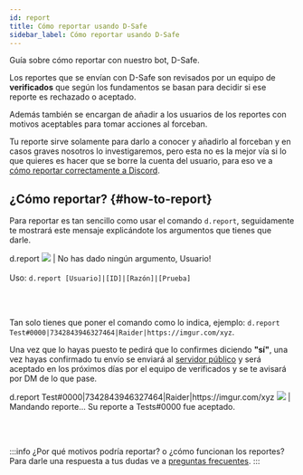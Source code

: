 ```yaml
---
id: report
title: Cómo reportar usando D-Safe
sidebar_label: Cómo reportar usando D-Safe
---
```


Guía sobre cómo reportar con nuestro bot, D-Safe.

Los reportes que se envían con D-Safe son revisados por un equipo de **verificados** que según los fundamentos se basan para decidir si ese reporte es rechazado o aceptado.

Además también se encargan de añadir a los usuarios de los reportes con motivos aceptables para tomar acciones al forceban. 

Tu reporte sirve solamente para darlo a conocer y añadirlo al forceban y en casos graves nosotros lo investigaremos, pero esta no es la mejor vía si lo que quieres es hacer que se borre la cuenta del usuario, para eso ve a [cómo reportar correctamente a Discord](guide/report-discord.mdx).

## ¿Cómo reportar? {#how-to-report}

Para reportar es tan sencillo como usar el comando ``d.report``, seguidamente te mostrará este mensaje explicándote los argumentos que tienes que darle.

<DiscordMessages>
  <DiscordMessage author="Usuario" avatar="https://cdn.discordapp.com/embed/avatars/4.png">d.report</DiscordMessage>
  <discord-message author="D-Safe" avatar="https://i.imgur.com/FFBgOWE.png" bot='true' verified='true'><img className="discord-emoji" src="https://cdn.discordapp.com/emojis/847563585319469149.png?v=1"></img> | No has dado ningún argumento, <discord-mention highlight="" className="discord-mention discord-user-mention hydrated">Usuario</discord-mention>!
  <br></br>
    Uso: <code>d.report [Usuario]|[ID]|[Razón]|[Prueba]</code></discord-message>
</DiscordMessages>

<br></br>

Tan solo tienes que poner el comando como lo indica, ejemplo: ``d.report Test#0000|7342843946327464|Raider|https://imgur.com/xyz``. 

Una vez que lo hayas puesto te pedirá que lo confirmes diciendo **"sí"**, una vez hayas confirmado tu envío se enviará al [servidor público](https://discordsafe.com/discord) y será aceptado en los próximos días por el equipo de verificados y se te avisará por DM de lo que pase.

<DiscordMessages>
  <DiscordMessage author="Usuario" avatar="https://cdn.discordapp.com/embed/avatars/4.png">d.report Test#0000|7342843946327464|Raider|https://imgur.com/xyz</DiscordMessage>
  <discord-message author="D-Safe" avatar="https://i.imgur.com/FFBgOWE.png" bot='true' verified='true'><img className="discord-emoji" src="https://cdn.discordapp.com/emojis/656224418946744320.gif?v=1"></img> | Mandando reporte...</discord-message>
</DiscordMessages>
<DiscordMessages>
  <discord-message author="D-Safe" avatar="https://i.imgur.com/FFBgOWE.png" bot='true' verified='true'>
    Su reporte a <span className="bold">Tests#0000</span> fue aceptado.
  </discord-message>
</DiscordMessages>

<br></br>

:::info ¿Por qué motivos podría reportar? o ¿cómo funcionan los reportes?
Para darle una respuesta a tus dudas ve a [preguntas frecuentes](basics/faq.mdx).
:::


